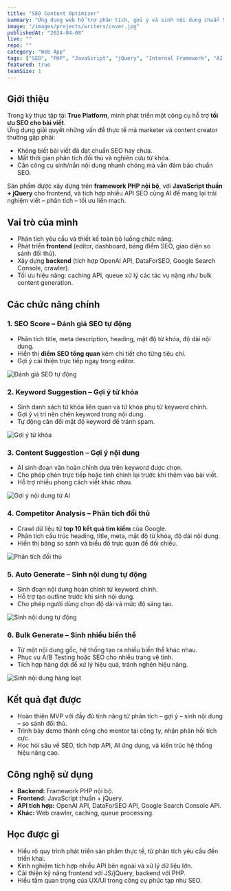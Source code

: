 ```yaml
---
title: "SEO Content Optimizer"
summary: "Ứng dụng web hỗ trợ phân tích, gợi ý và sinh nội dung chuẩn SEO bằng AI và dữ liệu đối thủ, giúp marketer và copywriter tối ưu bài viết nhanh chóng và hiệu quả."
image: "/images/projects/writers/cover.jpg"
publishedAt: "2024-04-08"
live: ""  
repo: ""  
category: "Web App"
tags: ["SEO", "PHP", "JavaScript", "jQuery", "Internal Framework", "AI Integration"]
featured: true
teamSize: 1
---
```


## Giới thiệu

Trong kỳ thực tập tại **True Platform**, mình phát triển một công cụ hỗ trợ **tối ưu SEO cho bài viết**.  
Ứng dụng giải quyết những vấn đề thực tế mà marketer và content creator thường gặp phải:  

- Không biết bài viết đã đạt chuẩn SEO hay chưa.  
- Mất thời gian phân tích đối thủ và nghiên cứu từ khóa.  
- Cần công cụ sinh/nắn nội dung nhanh chóng mà vẫn đảm bảo chuẩn SEO.  

Sản phẩm được xây dựng trên **framework PHP nội bộ**, với **JavaScript thuần + jQuery** cho frontend, và tích hợp nhiều API SEO cùng AI để mang lại trải nghiệm viết – phân tích – tối ưu liền mạch.

## Vai trò của mình

- Phân tích yêu cầu và thiết kế toàn bộ luồng chức năng.  
- Phát triển **frontend** (editor, dashboard, bảng điểm SEO, giao diện so sánh đối thủ).  
- Xây dựng **backend** (tích hợp OpenAI API, DataForSEO, Google Search Console, crawler).  
- Tối ưu hiệu năng: caching API, queue xử lý các tác vụ nặng như bulk content generation.  

## Các chức năng chính

### 1. SEO Score – Đánh giá SEO tự động
- Phân tích title, meta description, heading, mật độ từ khóa, độ dài nội dung.  
- Hiển thị **điểm SEO tổng quan** kèm chi tiết cho từng tiêu chí.  
- Gợi ý cải thiện trực tiếp ngay trong editor.  

<Image
  src="/images/projects/writers/seo-score.jpg"
  alt="Đánh giá SEO tự động"
  width={1916}
  height={905}
  className="w-full h-auto"
/>

### 2. Keyword Suggestion – Gợi ý từ khóa
- Sinh danh sách từ khóa liên quan và từ khóa phụ từ keyword chính.  
- Gợi ý vị trí nên chèn keyword trong nội dung.  
- Tự động cân đối mật độ keyword để tránh spam.  

<Image
  src="/images/projects/writers/keyword-suggestion.jpg"
  alt="Gợi ý từ khóa"
  width={1918}
  height={909}
  className="w-full h-auto"
/>

### 3. Content Suggestion – Gợi ý nội dung
- AI sinh đoạn văn hoàn chỉnh dựa trên keyword được chọn.  
- Cho phép chèn trực tiếp hoặc tinh chỉnh lại trước khi thêm vào bài viết.  
- Hỗ trợ nhiều phong cách viết khác nhau.  

<Image
  src="/images/projects/writers/content-suggestion.jpg"
  alt="Gợi ý nội dung từ AI"
  width={1919}
  height={908}
  className="w-full h-auto"
/>

### 4. Competitor Analysis – Phân tích đối thủ
- Crawl dữ liệu từ **top 10 kết quả tìm kiếm** của Google.  
- Phân tích cấu trúc heading, title, meta, mật độ từ khóa, độ dài nội dung.  
- Hiển thị bảng so sánh và biểu đồ trực quan để đối chiếu.  

<Image
  src="/images/projects/writers/competitor-analysis.png"
  alt="Phân tích đối thủ"
  width={1919}
  height={908}
  className="w-full h-auto"
/>

### 5. Auto Generate – Sinh nội dung tự động
- Sinh đoạn nội dung hoàn chỉnh từ keyword chính.  
- Hỗ trợ tạo outline trước khi sinh nội dung.  
- Cho phép người dùng chọn độ dài và mức độ sáng tạo.  

<Image
  src="/images/projects/writers/auto-generate.png"
  alt="Sinh nội dung tự động"
  width={1918}
  height={910}
  className="w-full h-auto"
/>

### 6. Bulk Generate – Sinh nhiều biến thể
- Từ một nội dung gốc, hệ thống tạo ra nhiều biến thể khác nhau.  
- Phục vụ A/B Testing hoặc SEO cho nhiều trang vệ tinh.  
- Tích hợp hàng đợi để xử lý hiệu quả, tránh nghẽn hiệu năng.  

<Image
  src="/images/projects/writers/bulk-generate.png"
  alt="Sinh nội dung hàng loạt"
  width={1918}
  height={906}
  className="w-full h-auto"
/>

## Kết quả đạt được

- Hoàn thiện MVP với đầy đủ tính năng từ phân tích – gợi ý – sinh nội dung – so sánh đối thủ.  
- Trình bày demo thành công cho mentor tại công ty, nhận phản hồi tích cực.  
- Học hỏi sâu về SEO, tích hợp API, AI ứng dụng, và kiến trúc hệ thống hiệu năng cao.  

## Công nghệ sử dụng

- **Backend:** Framework PHP nội bộ.  
- **Frontend:** JavaScript thuần + jQuery.  
- **API tích hợp:** OpenAI API, DataForSEO API, Google Search Console API.  
- **Khác:** Web crawler, caching, queue processing.  

## Học được gì

- Hiểu rõ quy trình phát triển sản phẩm thực tế, từ phân tích yêu cầu đến triển khai.  
- Kinh nghiệm tích hợp nhiều API bên ngoài và xử lý dữ liệu lớn.  
- Cải thiện kỹ năng frontend với JS/jQuery, backend với PHP.  
- Hiểu tầm quan trọng của UX/UI trong công cụ phức tạp như SEO.  
